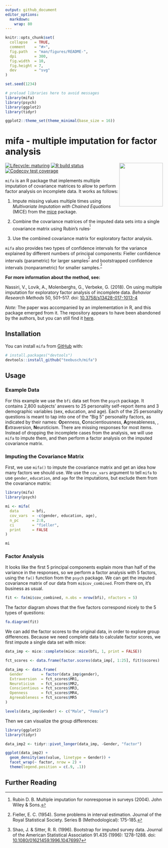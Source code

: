 ```yaml
---
output: github_document
editor_options: 
  markdown: 
    wrap: 80
---
```


<!-- README.md is generated from README.Rmd. Please edit that file -->

```r
knitr::opts_chunk$set(
  collapse   = TRUE,
  comment    = "#>",
  fig.path   = "man/figures/README-",
  dpi        = 300,
  fig.width  = 10,
  fig.height = 7,
  dev        = "svg"
)

set.seed(1234)

# preload libraries here to avoid messages
library(mifa)
library(psych)
library(ggplot2)
library(tidyr)

ggplot2::theme_set(theme_minimal(base_size = 16))
```

# mifa - multiple imputation for factor analysis
<img src='man/figures/logo.png' align="right" height="139" />

<!-- badges: start -->

[![Lifecycle: maturing](https://img.shields.io/badge/lifecycle-maturing-blue.svg)](https://www.tidyverse.org/lifecycle/#maturing)
[![R build status](https://github.com/teebusch/mifa/workflows/R-CMD-check/badge.svg)](https://github.com/teebusch/mifa/actions)
[![Codecov test coverage](https://codecov.io/gh/Teebusch/mifa/branch/master/graph/badge.svg)](https://codecov.io/gh/Teebusch/mifa?branch=master)

<!-- badges: end -->

`mifa` is an R package that implements multiple imputation of covariance
matrices to allow to perform factor analysis on incomplete data. It works as
follows:

1.  Impute missing values multiple times using *Multivariate Imputation with
    Chained Equations* (MICE) from the [mice](https://amices.org/mice/) package.

2.  Combine the covariance matrices of the imputed data sets into a single
    covariance matrix using Rubin's rules<sup>^[Rubin D. B. Multiple imputation
    for nonresponse in surveys (2004). John Wiley & Sons.]</sup>

3.  Use the combined covariance matrix for exploratory factor analysis.

`mifa` also provides two types of confidence intervals for the variance
explained by different numbers of principal components: 
Fieller confidence intervals (parametric) for larger samples<sup>^[Fieller, E. 
C. (1954). Some problems in interval estimation. Journal of the Royal 
Statistical Society. Series B (Methodological): 175-185.]</sup> 
and bootstrapped confidence intervals (nonparametric) for smaller 
samples.<sup>^[Shao, J. & Sitter, R. R. (1996). Bootstrap for imputed survey 
data. Journal of the American Statistical Association 91.435 (1996): 1278-1288. doi: [10.1080/01621459.1996.10476997](https://dx.doi.org/10.1080/01621459.1996.10476997)]</sup>

**For more information about the method, see:**

Nassiri, V., Lovik, A., Molenberghs, G., Verbeke, G. (2018). On using multiple
imputation for exploratory factor analysis of incomplete data. *Behavior
Research Methods* 50, 501–517. doi:  [10.3758/s13428-017-1013-4](https://doi.org/10.3758/s13428-017-1013-4)

*Note:* The paper was accompanied by an implementation in R, and this package
emerged from it. The repository appears to have been abandoned by the authors,
but you can still find it [here](https://github.com/vahidnassiri/mifa).

## Installation

You can install `mifa` from [GitHub](https://github.com/teebusch/mifa) with:

``` r
# install.packages("devtools")
devtools::install_github("teebusch/mifa")
```

## Usage

### Example Data

For this example we use the `bfi` data set from the `psych` package. It contains
2,800 subjects' answers to 25 personality self-report items and 3 demographic
variables (sex, education, and age). Each of the 25 personality questions is
meant to tap into one of the "Big 5" personality factors, as indicated by their
names: **O**penness, **C**onscientiousness, **A**greeableness, ,
**E**xtraversion, **N**euroticism. There are missing responses for most items.
Instead of dropping the incomplete cases from the analysis, we will use `mifa`
to impute them, and then perform a factor analysis on the imputed covariance
matrix.

### Imputing the Covariance Matrix

First, we use `mifa()` to impute the covariance matrix and get an idea how many
factors we should use. We use the `cov_vars` argument to tell `mifa` to use
`gender`, `education`, and `age` for the imputations, but exclude them from the
covariance matrix:

```r
library(mifa)
library(psych)

mi <- mifa(
  data      = bfi, 
  cov_vars  = -c(gender, education, age),
  n_pc      = 2:8, 
  ci        = "fieller", 
  print     = FALSE
)

mi
```

### Factor Analysis

It looks like the first 5 principal components explain more than half of the
variance in the responses, so we perform a factor analysis with 5 factors, using
the `fa()` function from the `psych` package. We can get the imputed covariance
matrix of our data from `mi$cov_combined`. From there on, it's business as
usual.

```r
fit <- fa(mi$cov_combined, n.obs = nrow(bfi), nfactors = 5)
```

The factor diagram shows that the five factors correspond nicely to the 5 types
of questions:

```r
fa.diagram(fit)
```

We can add the factor scores to the original data, in order to explore group
differences. Because we need complete data to calculate factor scores, we first
impute a single data set with mice:

```r
data_imp <- mice::complete(mice::mice(bfi, 1, print = FALSE))

fct_scores <- data.frame(factor.scores(data_imp[, 1:25], fit)$scores)

data_imp <- data.frame(
  Gender        = factor(data_imp$gender),
  Extraversion  = fct_scores$MR1,
  Neuroticism   = fct_scores$MR2,
  Conscientious = fct_scores$MR3,
  Openness      = fct_scores$MR4,
  Agreeableness = fct_scores$MR5
)

levels(data_imp$Gender) <- c("Male", "Female")
```

Then we can visualize the group differences:

```r
library(ggplot2)
library(tidyr)

data_imp2 <- tidyr::pivot_longer(data_imp, -Gender, "factor")

ggplot(data_imp2) +
  geom_density(aes(value, linetype = Gender)) +
  facet_wrap(~ factor, nrow = 2) +
  theme(legend.position = c(.9, .1))
```

## Further Reading
